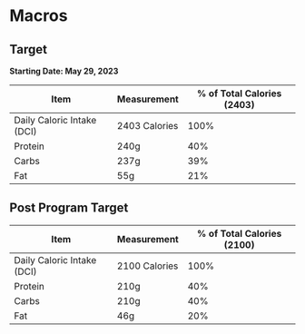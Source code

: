 # Macros

## Target

**Starting Date: May 29, 2023**

| Item | Measurement | % of Total Calories (2403) |
| ----------- | ----------- | ----------- |
| Daily Caloric Intake (DCI) | 2403 Calories | 100% |
| Protein | 240g | 40% |
| Carbs | 237g | 39% |
| Fat | 55g | 21% |

## Post Program Target

| Item | Measurement | % of Total Calories (2100) |
| ----------- | ----------- | ----------- |
| Daily Caloric Intake (DCI) | 2100 Calories | 100% |
| Protein | 210g | 40% |
| Carbs | 210g | 40% |
| Fat | 46g | 20% |